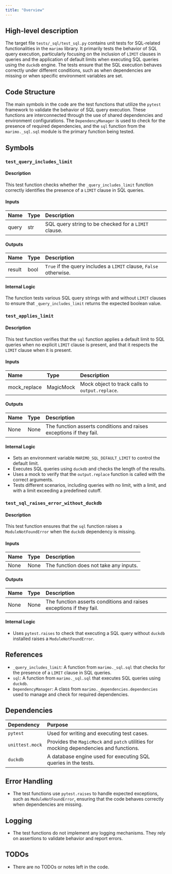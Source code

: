 ```yaml
---
title: "Overview"
---
```


## High-level description

The target file `tests/_sql/test_sql.py` contains unit tests for SQL-related functionalities in the `marimo` library. It primarily tests the behavior of SQL query execution, particularly focusing on the inclusion of `LIMIT` clauses in queries and the application of default limits when executing SQL queries using the `duckdb` engine. The tests ensure that the SQL execution behaves correctly under different conditions, such as when dependencies are missing or when specific environment variables are set.

## Code Structure

The main symbols in the code are the test functions that utilize the `pytest` framework to validate the behavior of SQL query execution. These functions are interconnected through the use of shared dependencies and environment configurations. The `DependencyManager` is used to check for the presence of required dependencies, and the `sql` function from the `marimo._sql.sql` module is the primary function being tested.

## Symbols

### `test_query_includes_limit`
#### Description
This test function checks whether the `_query_includes_limit` function correctly identifies the presence of a `LIMIT` clause in SQL queries.

#### Inputs
| Name | Type | Description |
|:-----|:-----|:------------|
| query | str | SQL query string to be checked for a `LIMIT` clause. |

#### Outputs
| Name | Type | Description |
|:-----|:-----|:------------|
| result | bool | `True` if the query includes a `LIMIT` clause, `False` otherwise. |

#### Internal Logic
The function tests various SQL query strings with and without `LIMIT` clauses to ensure that `_query_includes_limit` returns the expected boolean value.

### `test_applies_limit`
#### Description
This test function verifies that the `sql` function applies a default limit to SQL queries when no explicit `LIMIT` clause is present, and that it respects the `LIMIT` clause when it is present.

#### Inputs
| Name | Type | Description |
|:-----|:-----|:------------|
| mock_replace | MagicMock | Mock object to track calls to `output.replace`. |

#### Outputs
| Name | Type | Description |
|:-----|:-----|:------------|
| None | None | The function asserts conditions and raises exceptions if they fail. |

#### Internal Logic
- Sets an environment variable `MARIMO_SQL_DEFAULT_LIMIT` to control the default limit.
- Executes SQL queries using `duckdb` and checks the length of the results.
- Uses a mock to verify that the `output.replace` function is called with the correct arguments.
- Tests different scenarios, including queries with no limit, with a limit, and with a limit exceeding a predefined cutoff.

### `test_sql_raises_error_without_duckdb`
#### Description
This test function ensures that the `sql` function raises a `ModuleNotFoundError` when the `duckdb` dependency is missing.

#### Inputs
| Name | Type | Description |
|:-----|:-----|:------------|
| None | None | The function does not take any inputs. |

#### Outputs
| Name | Type | Description |
|:-----|:-----|:------------|
| None | None | The function asserts conditions and raises exceptions if they fail. |

#### Internal Logic
- Uses `pytest.raises` to check that executing a SQL query without `duckdb` installed raises a `ModuleNotFoundError`.

## References

- `_query_includes_limit`: A function from `marimo._sql.sql` that checks for the presence of a `LIMIT` clause in SQL queries.
- `sql`: A function from `marimo._sql.sql` that executes SQL queries using `duckdb`.
- `DependencyManager`: A class from `marimo._dependencies.dependencies` used to manage and check for required dependencies.

## Dependencies

| Dependency | Purpose |
|:-----------|:--------|
| `pytest` | Used for writing and executing test cases. |
| `unittest.mock` | Provides the `MagicMock` and `patch` utilities for mocking dependencies and functions. |
| `duckdb` | A database engine used for executing SQL queries in the tests. |

## Error Handling

- The test functions use `pytest.raises` to handle expected exceptions, such as `ModuleNotFoundError`, ensuring that the code behaves correctly when dependencies are missing.

## Logging

- The test functions do not implement any logging mechanisms. They rely on assertions to validate behavior and report errors.

## TODOs

- There are no TODOs or notes left in the code.
